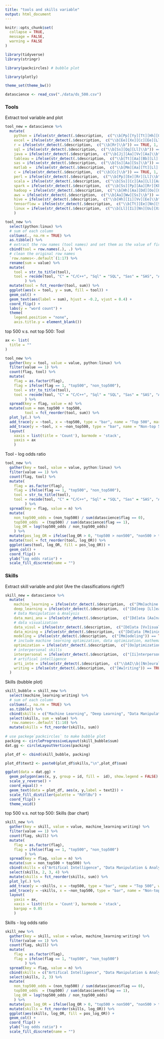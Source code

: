 ```yaml
---
title: "tools and skills variable"
output: html_document
---
```


```r
knitr::opts_chunk$set(
  collapse = TRUE,
  message = FALSE,
  warning = FALSE
)

library(tidyverse)
library(stringr)

library(packcircles) # bubble plot

library(plotly)

theme_set(theme_bw())
```

```r
datascience <- read_csv("./data/ds_500.csv")
```

### Tools

Extract tool variable and plot
```r
tool_new = datascience %>% 
  mutate(
    python = ifelse(str_detect(.$description,  c("\\b[Pp][Yy][Tt][Hh][Oo][Nn]\\b")) == TRUE, 1, 0),
    excel = ifelse(str_detect(.$description,  c("\\b[Ee][Xx][Cc][Ee][Ll]\\b")) == TRUE, 1, 0),
    r = ifelse(str_detect(.$description,  c("\\b[Rr]\\b")) == TRUE, 1, 0),
    sql = ifelse(str_detect(.$description,  c("\\b[Ss][Qq][Ll]\\b")) == TRUE, 1, 0),
    java = ifelse(str_detect(.$description,  c("\\b[Jj][Aa][Vv][Aa]\\b")) == TRUE, 1, 0),
    tableau = ifelse(str_detect(.$description,  c("\\b[Tt][Aa][Bb][Ll][Ee][Aa][Uu]\\b")) == TRUE, 1, 0),
    sas = ifelse(str_detect(.$description,  c("\\b[Ss][Aa][Ss]\\b")) == TRUE, 1, 0),
    matlab =  ifelse(str_detect(.$description,  c("\\b[Mm][Aa][Tt][Ll][Aa][Bb]\\b")) == TRUE, 1, 0),
    c = ifelse(str_detect(.$description,  c("\\b[Cc]\\b")) == TRUE, 1, 0),
    perl = ifelse(str_detect(.$description,  c("\\b[Pp][Ee][Rr][Ll]\\b")) == TRUE, 1, 0), 
    scala = ifelse(str_detect(.$description,  c("\\b[Ss][Cc][Aa][Ll][Aa]\\b")) == TRUE, 1, 0), 
    spark = ifelse(str_detect(.$description,  c("\\b[Ss][Pp][Aa][Rr][Kk]\\b")) == TRUE, 1, 0), 
    hadoop = ifelse(str_detect(.$description,  c("\\b[Hh][Aa][Dd][Oo][Oo][Pp]\\b")) == TRUE, 1, 0), 
    aws = ifelse(str_detect(.$description,  c("\\b[Aa][Ww][Ss]\\b")) == TRUE, 1, 0),
    hive = ifelse(str_detect(.$description,  c("\\b[Hh][Ii][Vv][Ee]\\b")) == TRUE, 1, 0),
    tensorflow = ifelse(str_detect(.$description,  c("\\b[Tt][Ee][Nn][Ss][Oo][Rr][Ff][Ll][Oo][Ww]\\b")) == TRUE, 1, 0),
    linux = ifelse(str_detect(.$description,  c("\\b[Ll][Ii][Nn][Uu][Xx]\\b")) == TRUE, 1, 0)
    )
```

```r
tool_new %>% 
  select(python:linux) %>% 
  # sum of each column
  colSums(., na.rm = TRUE) %>% 
  as.tibble() %>% 
  # extract the row names (tool names) and set them as the value of first column
  cbind(tool = row.names(.), .) %>% 
  # clean the original row names
  `row.names<-.default`(1:17) %>% 
  rename(sum = value) %>% 
  mutate(
    tool = str_to_title(tool),
    tool = recode(tool, "C" = "C/C++", "Sql" = "SQL", "Sas" = "SAS", "Aws" = "AWS")
         ) %>% 
  mutate(tool = fct_reorder(tool, sum)) %>% 
  ggplot(aes(x = tool, y = sum, fill = tool)) +
  geom_col() +
  geom_text(aes(label = sum), hjust = -0.2, vjust = 0.4) +
  coord_flip() +
  labs(y = "word count") +
  theme(
    legend.position = "none",
    axis.title.y = element_blank())
```

top 500 v.s. not top 500: Tool

```r
ax <- list(
  title = ""
)

tool_new %>% 
  gather(key = tool, value = value, python:linux) %>%
  filter(value == 1) %>% 
  count(flag, tool) %>% 
  mutate(
    flag = as.factor(flag),
    flag = ifelse(flag == 1, "top500", "non_top500"),
    tool = str_to_title(tool),
    tool = recode(tool, "C" = "C/C++", "Sql" = "SQL", "Sas" = "SAS", "Aws" = "AWS")
         ) %>% 
  spread(key = flag, value = n) %>% 
  mutate(sum = non_top500 + top500,
         tool = fct_reorder(tool, sum)) %>% 
  plot_ly(.) %>% 
  add_trace(y = ~tool, x = ~top500, type = "bar", name = "Top 500", marker = list(color = 'blue-teal')) %>%
  add_trace(y = ~tool, x = ~non_top500, type = "bar", name = "Non-top 500", marker = list(color = 'lightblue')) %>%
  layout(
    xaxis = list(title = 'Count'), barmode = 'stack',
    yaxis = ax
    ) 
```

Tool - log odds ratio

```r
tool_new %>% 
  gather(key = tool, value = value, python:linux) %>%
  filter(value == 1) %>% 
  count(flag, tool) %>% 
  mutate(
    flag = as.factor(flag),
    flag = ifelse(flag == 1, "top500", "non_top500"),
    tool = str_to_title(tool),
    tool = recode(tool, "C" = "C/C++", "Sql" = "SQL", "Sas" = "SAS", "Aws" = "AWS")
         ) %>% 
  spread(key = flag, value = n) %>% 
  mutate(
    non_top500_odds = (non_top500) / sum(datascience$flag == 0),
    top500_odds  = (top500) / sum(datascience$flag == 1),
    log_OR = log(top500_odds / non_top500_odds)
    ) %>% 
  mutate(pos_log_OR = ifelse(log_OR > 0, "top500 > non500", "non500 > top500")) %>% 
  mutate(tool = fct_reorder(tool, log_OR)) %>%
  ggplot(aes(tool, log_OR, fill = pos_log_OR)) +
  geom_col() +
  coord_flip() +
  ylab("log odds ratio") +
  scale_fill_discrete(name = "")
```



### Skills

Extract skill variable and plot (Are the classifications right?)

```r
skill_new = datascience %>%
  mutate(
    machine_learning = ifelse(str_detect(.$description,  c("[Mm]achine [Ll]earning")) == TRUE, 1, 0),
    deep_learning = ifelse(str_detect(.$description,  c("[Dd]eep [Ll]earning")) == TRUE, 1, 0),
    # Data Manipulation & Analysis
    data_mani_ana = ifelse(str_detect(.$description,  c("[Dd]ata [Aa]nalysis|[Dd]ata [Mm]anipulation|[Dd]ata [Mm]anagement|[Dd]ata [Ee]valuation|[Ss]tatistical [Aa]nalysis|[Rr]egression")) == TRUE, 1, 0),
    # data visualization
    data_visul = ifelse(str_detect(.$description,  c("[Dd]ata [Vv]isualization")) == TRUE, 1, 0),
    data_mining = ifelse(str_detect(.$description,  c("[Dd]ata [Mm]ining")) == TRUE, 1, 0),
    modeling = ifelse(str_detect(.$description,  c("[Mm]odeling")) == TRUE, 1, 0),
    # include machine learning optimization, data optimization, mathematical optimization???
    optimization = ifelse(str_detect(.$description,  c("[Oo]ptimization")) == TRUE, 1, 0),
    # interpersonal skills
    interpersonal = ifelse(str_detect(.$description,  c("[Ii]nterpersonal [Ss]kill|[Cc]ommunication|[Ll]istening [Ss]kill|[Tt]eam [Ww]orking|[Nn]egotiation|[Ee]motional [Ii]ntelligence|[Cc]onflict [Rr]esolution|[Pp]roblem [Ss]olving|[Dd]ecision [Mm]aking")) == TRUE, 1, 0),
    # artifical intelligence
    arti_inte = ifelse(str_detect(.$description,  c("\\bAI\\b|[Nn]eural [Nn]etwork")) == TRUE, 1, 0),
    writing = ifelse(str_detect(.$description,  c("[Ww]riting")) == TRUE, 1, 0)
  )
```

Skills (bubble plot)

```r
skill_bubble = skill_new %>% 
  select(machine_learning:writing) %>% 
  # sum of each column
  colSums(., na.rm = TRUE) %>% 
  as.tibble() %>% 
  cbind(skills = c("Machine Learning", "Deep Learning", "Data Manipulation & Analysis", "Data Visualization", "Data Mining", "Modeling", "Optimization", "Interpersonal Skills", "Artificial Intelligence", "Writing Skills"), .$value) %>% 
  select(skills, sum = value) %>% 
  `row.names<-.default`(1:10) %>% 
  mutate(skills = fct_reorder(skills, sum))
  
# use packege`packcircles` to make bubble plot
packing <- circleProgressiveLayout(skill_bubble$sum)
dat.gg <- circleLayoutVertices(packing)

plot_df <- cbind(skill_bubble, packing) 

plot_df$text2 <- paste0(plot_df$skills,"\n",plot_df$sum)

ggplot(data = dat.gg) +
  geom_polygon(aes(x, y, group = id, fill =  id), show.legend = FALSE) +
  scale_y_reverse() +
  coord_equal() +
  geom_text(data = plot_df, aes(x, y,label = text2)) +
  scale_fill_distiller(palette = "RdYlBu") +
  coord_flip() +
  theme_void()
```

top 500 v.s. not top 500: Skills (bar chart)

```r
skill_new %>% 
  gather(key = skill, value = value, machine_learning:writing) %>%
  filter(value == 1) %>% 
  count(flag, skill) %>% 
  mutate(
    flag = as.factor(flag),
    flag = ifelse(flag == 1, "top500", "non_top500")
         ) %>% 
  spread(key = flag, value = n) %>% 
  mutate(sum = non_top500 + top500) %>%
  cbind(skills = c("Artifical Intelligence", "Data Manipulation & Analysis", "Data Mining", "Data Visualization", "Deep Learning", "Interpersonal Skills", "Machine Learning", "Modeling", "Optimization", "Writing Skills")) %>% 
  select(skills, 2, 3, 4) %>% 
  mutate(skills = fct_reorder(skills, sum)) %>% 
  plot_ly(.) %>% 
  add_trace(y = ~skills, x = ~top500, type = "bar", name = "Top 500", width = .6, marker = list(color = 'lightseagreen')) %>%
  add_trace(y = ~skills, x = ~non_top500, type = "bar", name = "Non-top 500", width = .6, marker = list(color = ' lightgreen')) %>%
  layout(
    yaxis = ax,
    xaxis = list(title = 'Count'), barmode = 'stack',
    bargap = 0.05
    ) 
```

Skills - log odds ratio

```r
skill_new %>% 
  gather(key = skill, value = value, machine_learning:writing) %>%
  filter(value == 1) %>% 
  count(flag, skill) %>% 
  mutate(
    flag = as.factor(flag),
    flag = ifelse(flag == 1, "top500", "non_top500")
         ) %>% 
  spread(key = flag, value = n) %>% 
  cbind(skills = c("Artifical Intelligence", "Data Manipulation & Analysis", "Data Mining", "Data Visualization", "Deep Learning", "Interpersonal Skills", "Machine Learning", "Modeling", "Optimization", "Writing Skills")) %>% 
  select(skills, 2, 3) %>% 
  mutate(
    non_top500_odds = (non_top500) / sum(datascience$flag == 0),
    top500_odds  = (top500) / sum(datascience$flag == 1),
    log_OR = log(top500_odds / non_top500_odds)
    ) %>% 
  mutate(pos_log_OR = ifelse(log_OR > 0, "top500 > non500", "non500 > top500")) %>% 
  mutate(skills = fct_reorder(skills, log_OR)) %>%
  ggplot(aes(skills, log_OR, fill = pos_log_OR)) +
  geom_col() +
  coord_flip() +
  ylab("log odds ratio") +
  scale_fill_discrete(name = "")
```

